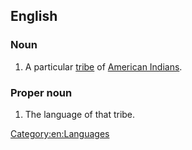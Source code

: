==English==

===Noun===
{{en-plural noun}}

# A particular [[tribe]] of [[American Indian]]s.

===Proper noun===
{{en-proper noun}}

# The language of that tribe.

[[Category:en:Languages]]